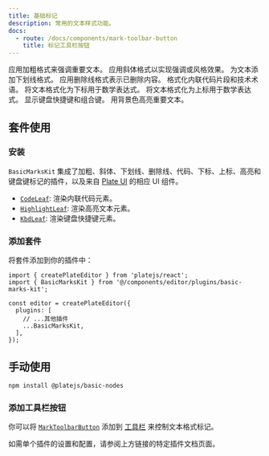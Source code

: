 ```yaml
---
title: 基础标记
description: 常用的文本样式功能。
docs:
  - route: /docs/components/mark-toolbar-button
    title: 标记工具栏按钮
---
```


<Cards>

<Card icon="bold" title="加粗" href="/docs/bold">
应用加粗格式来强调重要文本。
</Card>

<Card icon="italic" title="斜体" href="/docs/italic">
应用斜体格式以实现强调或风格效果。
</Card>

<Card icon="underline" title="下划线" href="/docs/underline">
为文本添加下划线格式。
</Card>

<Card icon="strikethrough" title="删除线" href="/docs/strikethrough">
应用删除线格式表示已删除内容。
</Card>

<Card icon="code" title="代码" href="/docs/code">
格式化内联代码片段和技术术语。
</Card>

<Card icon="subscript" title="下标" href="/docs/subscript">
将文本格式化为下标用于数学表达式。
</Card>

<Card icon="superscript" title="上标" href="/docs/superscript">
将文本格式化为上标用于数学表达式。
</Card>

<Card icon="kbd" title="键盘键" href="/docs/kbd">
显示键盘快捷键和组合键。
</Card>

<Card icon="highlight" title="高亮" href="/docs/highlight">
用背景色高亮重要文本。
</Card>

</Cards>

<ComponentPreview name="basic-marks-demo" />

## 套件使用

<Steps>

### 安装

`BasicMarksKit` 集成了加粗、斜体、下划线、删除线、代码、下标、上标、高亮和键盘键标记的插件，以及来自 [Plate UI](/docs/installation/plate-ui) 的相应 UI 组件。

<ComponentSource name="basic-marks-kit" />

- [`CodeLeaf`](/docs/components/code-node): 渲染内联代码元素。
- [`HighlightLeaf`](/docs/components/highlight-node): 渲染高亮文本元素。
- [`KbdLeaf`](/docs/components/kbd-node): 渲染键盘快捷键元素。

### 添加套件

将套件添加到你的插件中：

```tsx
import { createPlateEditor } from 'platejs/react';
import { BasicMarksKit } from '@/components/editor/plugins/basic-marks-kit';

const editor = createPlateEditor({
  plugins: [
    // ...其他插件
    ...BasicMarksKit,
  ],
});
```

</Steps>

## 手动使用

```bash
npm install @platejs/basic-nodes
```

### 添加工具栏按钮

你可以将 [`MarkToolbarButton`](/docs/components/mark-toolbar-button) 添加到 [工具栏](/docs/toolbar) 来控制文本格式标记。

如需单个插件的设置和配置，请参阅上方链接的特定插件文档页面。